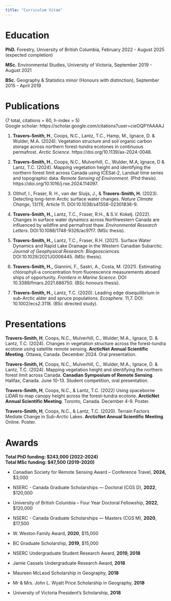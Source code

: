 ```yaml
---
title: "Curriculum Vitae"
---
```


# Education

**PhD.** Forestry, University of British Columbia, February 2022 - August 2025 (expected completion)

**MSc.** Environmental Studies, University of Victoria, September 2019 - August 2021

**BSc.** Geography & Statistics minor (Honours with distinction), September 2015 - April 2019

# Publications

(7 total, citations = 60, h-index = 5)\
Google scholar: https://scholar.google.com/citations?user=cieOQPYAAAAJ

1.  **Travers-Smith, H**., Coops, N.C., Lantz, T.C., Hamp, M., Ignace, D. & Wulder, M.A. (2024). Vegetation structure and soil organic carbon storage across northern forest-tundra ecotones in continuous permafrost. *Arctic Science*. https://doi.org/10.1139/as-2024-0048.

2.  **Travers-Smith, H.**, Coops, N.C., Mulverhill, C., Wulder, M.A, Ignace, D & Lantz, T.C. (2024). Mapping vegetation height and identifying the northern forest limit across Canada using ICESat-2, Landsat time series and topographic data. *Remote Sensing of Environment.* (Phd thesis). https://doi.org/10.1016/j.rse.2024.114097.

3.  Olthof, I., Fraser, R. H., van der Sluijs, J., & **Travers-Smith, H.** (2023). Detecting long-term Arctic surface water changes. *Nature Climate Change*, 13(11), Article 11. DOI:10.1038/s41558-02301836-9.

4.  **Travers-Smith, H.,** Lantz, T.C., Fraser, R.H., & S.V. Kokelj. (2022). Changes in surface water dynamics across Northwestern Canada are influenced by wildfire and permafrost thaw. *Environmental Research Letters*. DOI:10.1088/1748-9326/ac97f7. (MSc thesis).

5.  **Travers-Smith, H.,** Lantz, T.C., Fraser, R.H. (2021). Surface Water Dynamics and Rapid Lake Drainage in the Western Canadian Subarctic. *Journal of Geophysical Research: Biogeosciences.* DOI:10.1029/2021JG006445. (MSc thesis).

6.  **Travers-Smith, H.,** Giannini, F., Sastri, A., Costa, M. (2021). Estimating chlorophyll-a concentration from fluorescence measurements aboard ships of opportunity. *Frontiers in Marine Science*. DOI: 10.3389/fmars.2021.686750. (BSc honours thesis).

7.  **Travers-Smith, H.,** Lantz, T.C. (2020). Leading edge disequilibrium in sub-Arctic alder and spruce populations. *Ecosphere.* 11,7. DOI: 10.1002/ecs2.3118. (BSc directed study).

# Presentations

**Travers-Smith, H**, Coops, N.C., Mulverhill, C., Wulder, M.A., Ignace, D. & Lantz, T.C. (2024). Changes in vegetation structure across the forest-tundra ecotone using satellite remote sensing. **ArcticNet Annual Scientific Meeting**. Ottawa, Canada. December 2024. Oral presentation.

**Travers-Smith, H**, Coops, N.C., Mulverhill, C., Wulder, M.A., Ignace, D. & Lantz, T.C. (2024). Mapping vegetation height and identifying the northern forest limit across Canada. **Canadian Symposium of Remote Sensing**. Halifax, Canada. June 10-13. Student competition, oral presentation.

**Travers-Smith, H**, Coops, N.C., & Lantz, T.C. (2022) Using spaceborne LiDAR to map canopy height across the forest-tundra ecotone. **ArcticNet Annual Scientific Meeting**. Toronto, Canada. December 4-9. Poster.

**Travers-Smith, H**, Coops, N.C., & Lantz, T.C. (2020). Terrain Factors Mediate Change in Sub-Arctic Lakes. **ArcticNet Annual Scientific Meeting**. Online. Poster.

# Awards

**Total PhD funding: \$243,000 (2022-2024)\
Total MSc funding: \$47,500 (2019-2020)**

-   Canadian Society for Remote Sensing Award – Conference Travel, **2024,** \$3,000

-   NSERC - Canada Graduate Scholarships — Doctoral (CGS D), **2022**, \$120,000

-   University of British Columbia – Four Year Doctoral Fellowship, **2022**, \$120,000 

-   NSERC - Canada Graduate Scholarships — Masters (CGS M), **2020**, \$17,500

-   W. Weston Family Award, **2020**, \$15,000

-   BC Graduate Scholarship, **2019**, \$15,000

-   NSERC Undergraduate Student Research Award, **2019, 2018**

-   Jamie Cassels Undergraduate Research Award, **2018**

-   Maureen McLeod Scholarship in Geography, **2018**

-   Mr & Mrs. John L. Wyatt Price Scholarship in Geography, **2018**

-   University of Victoria President's Scholarship, **2018**
